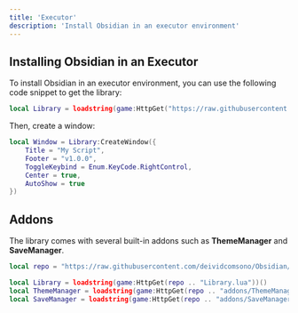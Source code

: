 ```yaml
---
title: 'Executor'
description: 'Install Obsidian in an executor environment'
---
```


## Installing Obsidian in an Executor
To install Obsidian in an executor environment, you can use the following code snippet to get the library:

```lua
local Library = loadstring(game:HttpGet("https://raw.githubusercontent.com/deividcomsono/Obsidian/refs/heads/main/Library.lua"))()
```

Then, create a window:

```lua
local Window = Library:CreateWindow({
    Title = "My Script",
    Footer = "v1.0.0",
    ToggleKeybind = Enum.KeyCode.RightControl,
    Center = true,
    AutoShow = true
})
```

## Addons
The library comes with several built-in addons such as **ThemeManager** and **SaveManager**.

```lua
local repo = "https://raw.githubusercontent.com/deividcomsono/Obsidian/main/"

local Library = loadstring(game:HttpGet(repo .. "Library.lua"))()
local ThemeManager = loadstring(game:HttpGet(repo .. "addons/ThemeManager.lua"))()
local SaveManager = loadstring(game:HttpGet(repo .. "addons/SaveManager.lua"))()
```
